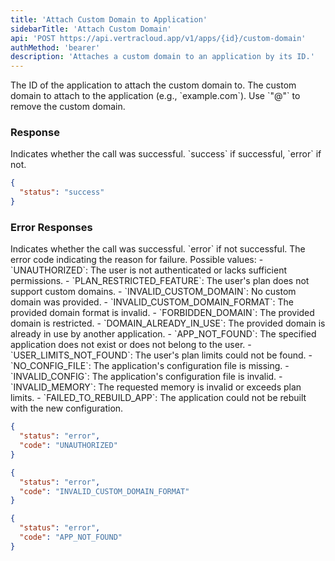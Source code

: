 ```yaml
---
title: 'Attach Custom Domain to Application'
sidebarTitle: 'Attach Custom Domain'
api: 'POST https://api.vertracloud.app/v1/apps/{id}/custom-domain'
authMethod: 'bearer'
description: 'Attaches a custom domain to an application by its ID.'
---
```


<ParamField path="id" type="string" required>
  The ID of the application to attach the custom domain to.
</ParamField>

<ParamField body="custom_domain" type="string" required>
  The custom domain to attach to the application (e.g., `example.com`). Use `"@"` to remove the custom domain.
</ParamField>

### Response

<ResponseField name="status" type="string">
  Indicates whether the call was successful. `success` if successful, `error` if not.
</ResponseField>

<ResponseExample>

```json Response
{
  "status": "success"
}
```

</ResponseExample>

### Error Responses

<ResponseField name="status" type="string">
  Indicates whether the call was successful. `error` if not successful.
</ResponseField>

<ResponseField name="code" type="string">
  The error code indicating the reason for failure. Possible values:
  - `UNAUTHORIZED`: The user is not authenticated or lacks sufficient permissions.
  - `PLAN_RESTRICTED_FEATURE`: The user's plan does not support custom domains.
  - `INVALID_CUSTOM_DOMAIN`: No custom domain was provided.
  - `INVALID_CUSTOM_DOMAIN_FORMAT`: The provided domain format is invalid.
  - `FORBIDDEN_DOMAIN`: The provided domain is restricted.
  - `DOMAIN_ALREADY_IN_USE`: The provided domain is already in use by another application.
  - `APP_NOT_FOUND`: The specified application does not exist or does not belong to the user.
  - `USER_LIMITS_NOT_FOUND`: The user's plan limits could not be found.
  - `NO_CONFIG_FILE`: The application's configuration file is missing.
  - `INVALID_CONFIG`: The application's configuration file is invalid.
  - `INVALID_MEMORY`: The requested memory is invalid or exceeds plan limits.
  - `FAILED_TO_REBUILD_APP`: The application could not be rebuilt with the new configuration.
</ResponseField>

<ResponseExample>

```json Error Response (403)
{
  "status": "error",
  "code": "UNAUTHORIZED"
}
```

```json Error Response (400)
{
  "status": "error",
  "code": "INVALID_CUSTOM_DOMAIN_FORMAT"
}
```

```json Error Response (404)
{
  "status": "error",
  "code": "APP_NOT_FOUND"
}
```

</ResponseExample>